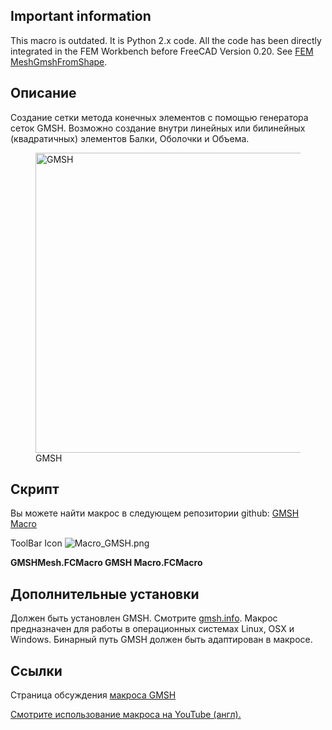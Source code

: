 <languages/>
<div class="mw-translate-fuzzy">
{{Macro/ru
|Name=GMSH Macro
|Icon=Macro_GMSH.png
|Description=Создание сетки метода конечных элементов с помощью генератора сеток GMSH. Возможно создание внутри линейных или билинейных (квадратичных) элементов Балки, Оболочки и Объема.
|Author=psicofil
|Version=1.0
|Date=2015-08-24
|FCVersion=Все
|Download=[https://www.freecadweb.org/wiki/images/a/a2/Macro_GMSH.png ToolBar Icon]
}}
</div>

<div lang="en" dir="ltr" class="mw-content-ltr">
==Important information==
</div>

<div lang="en" dir="ltr" class="mw-content-ltr">
This macro is outdated. It is Python 2.x code. All the code has been directly integrated in the FEM Workbench before FreeCAD Version 0.20. See [[FEM_MeshGmshFromShape|FEM MeshGmshFromShape]].
</div>

<span id="Description"></span>
==Описание==

Создание сетки метода конечных элементов с помощью генератора сеток GMSH. Возможно создание внутри линейных или билинейных (квадратичных) элементов Балки, Оболочки и Объема.

{{Codeextralink|https://raw.githubusercontent.com/psicofil/Macros_FreeCAD/master/Macros/GMSHMesh.FCMacro}}

[[File:Macro GMSH00.png|480px|GMSH]]

==Скрипт==
Вы можете найти макрос в следующем репозитории github: [https://github.com/psicofil/Macros_FreeCAD/blob/master/Macros/GMSHMesh.FCMacro GMSH Macro]

ToolBar Icon [[Image:Macro_GMSH.png]]

'''GMSHMesh.FCMacro GMSH Macro.FCMacro'''

== Дополнительные установки ==
Должен быть установлен GMSH. Смотрите [http://gmsh.info/ gmsh.info]. Макрос предназначен для работы в операционных системах Linux, OSX и Windows. Бинарный путь GMSH должен быть адаптирован в макросе.

<div class="mw-translate-fuzzy">
==Ссылки==
Страница обсуждения [http://forum.freecadweb.org/viewtopic.php?t=11182 макроса GMSH]
</div>

[https://www.youtube.com/watch?v=ZcG5EEUe3yc Смотрите использование макроса на YouTube (англ).]
{{clear}}